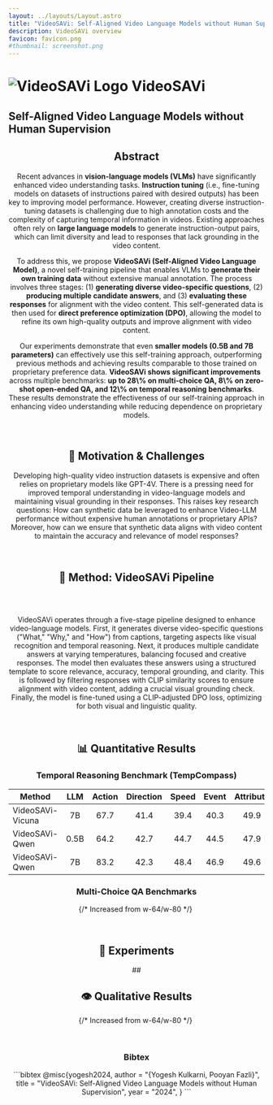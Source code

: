 ```yaml
---
layout: ../layouts/Layout.astro
title: "VideoSAVi: Self-Aligned Video Language Models without Human Supervision"
description: VideoSAVi overview
favicon: favicon.png
#thumbnail: screenshot.png
---
```









<div class="title-section text-center max-w-5xl mx-auto">
  <h1 class="flex items-center justify-center gap-2">
    <img src="favicon.png" class="w-[1.5em] h-[1.5em]" alt="VideoSAVi Logo" />
    <span class="gradient-title">VideoSAVi</span>
  </h1>
  <h2 class="whitespace-nowrap">Self-Aligned Video Language Models without Human Supervision</h2>
</div>

<Header
  authors={[
    {
      name: "Yogesh Kulkarni",
      url: "https://yogkul2000.github.io/",
      institution: "Arizona State University",
    },
    {
      name: "Pooyan Fazli",
      url:"https://www.pooyanfazli.com/",
      institution: "Arizona State University",
    },
  ]}
  links={[
    {
      name: "Paper",
      url: "",
      icon: "fa-solid:file-pdf",
    },
    {
      name: "Code",
      url: "",
      icon: "mdi:github",
    },
    {
      name: "arXiv",
      url: "",
      icon: "academicons:arxiv",
    },
  ]}
/>
  







  <div class="text-justify mx-auto text-center w-full max-w-3xl flex flex-col items-center">
    <h2 class="text-center font-semibold text-3xl mb-6">Abstract</h2>
    <p>
      Recent advances in <strong>vision-language models (VLMs)</strong> have significantly enhanced video understanding tasks. <strong>Instruction tuning</strong> (i.e., fine-tuning models on datasets of instructions paired with desired outputs) has been key to improving model performance. However, creating diverse instruction-tuning datasets is challenging due to high annotation costs and the complexity of capturing temporal information in videos. Existing approaches often rely on <strong>large language models</strong> to generate instruction-output pairs, which can limit diversity and lead to responses that lack grounding in the video content.
    </p>
    <p>
      To address this, we propose <strong>VideoSAVi (Self-Aligned Video Language Model)</strong>, a novel self-training pipeline that enables VLMs to <strong>generate their own training data</strong> without extensive manual annotation. The process involves three stages: (1) <strong>generating diverse video-specific questions</strong>, (2) <strong>producing multiple candidate answers</strong>, and (3) <strong>evaluating these responses</strong> for alignment with the video content. This self-generated data is then used for <strong>direct preference optimization (DPO)</strong>, allowing the model to refine its own high-quality outputs and improve alignment with video content.
    </p>
    <p>
      Our experiments demonstrate that even <strong>smaller models (0.5B and 7B parameters)</strong> can effectively use this self-training approach, outperforming previous methods and achieving results comparable to those trained on proprietary preference data. <strong>VideoSAVi shows significant improvements</strong> across multiple benchmarks: <strong>up to 28\% on multi-choice QA, 8\% on zero-shot open-ended QA, and 12\% on temporal reasoning benchmarks</strong>. These results demonstrate the effectiveness of our self-training approach in enhancing video understanding while reducing dependence on proprietary models.
    </p>
  </div>

&nbsp;




<h2 class="font-semibold text-3xl">🎯 Motivation & Challenges</h2>

<div class="text-justify">
  <p>
    Developing high-quality video instruction datasets is expensive and often relies on proprietary models like GPT-4V. There is a pressing need for improved temporal understanding in video-language models and maintaining visual grounding in their responses. This raises key research questions: How can synthetic data be leveraged to enhance Video-LLM performance without expensive human annotations or proprietary APIs? Moreover, how can we ensure that synthetic data aligns with video content to maintain the accuracy and relevance of model responses?
  </p>
</div>
&nbsp;

<h2 class="font-semibold text-3xl">🔬 Method: VideoSAVi Pipeline</h2>
<Figure caption="Overview of VideoSAVi's self-training pipeline with five key components.">
    <Image source={final_pipeline} altText="VideoSAVi Pipeline Diagram" />
</Figure>
&nbsp;

<div class="text-justify">
  <p>
    VideoSAVi operates through a five-stage pipeline designed to enhance video-language models. First, it generates diverse video-specific questions ("What," "Why," and "How") from captions, targeting aspects like visual recognition and temporal reasoning. Next, it produces multiple candidate answers at varying temperatures, balancing focused and creative responses. The model then evaluates these answers using a structured template to score relevance, accuracy, temporal grounding, and clarity. This is followed by filtering responses with CLIP similarity scores to ensure alignment with video content, adding a crucial visual grounding check. Finally, the model is fine-tuned using a CLIP-adjusted DPO loss, optimizing for both visual and linguistic quality.
  </p>
</div>
&nbsp;


<h2 class="font-semibold text-3xl">📊 Quantitative Results </h2>

### Temporal Reasoning Benchmark (TempCompass)

| **Method**           | **LLM** | **Action** | **Direction** | **Speed** | **Event** | **Attribute** | **Average** |
|-----------------------|:-------:|:-------:|:-------:|:-------:|:-------:|:--------:|:-------:|
| VideoSAVi-Vicuna      |   7B    |  67.7   |  41.4   |  39.4   |  40.3   |   49.9   |  47.7   |
| VideoSAVi-Qwen        |  0.5B   |  64.2   |  42.7   |  44.7   |  44.5   |   47.9   |  48.8   |
| VideoSAVi-Qwen        |   7B    |  83.2   |  42.3   |  48.4   |  46.9   |   49.6   |  54.1   |
### Multi-Choice QA Benchmarks
<Figure caption="VideoSAVi achieves significant improvements across multiple benchmarks: up to 28% on multi-choice QA, 8% on zero-shot open-ended QA, and 12% on temporal reasoning compared to existing methods">
  <div class="w-[500px] md:w-[600px] mx-auto"> {/* Increased from w-64/w-80 */}
    <Image 
      source={radar} 
      altText="Performance comparison across multiple benchmarks shows VideoSAVi-Qwen-7B outperforming baselines including Video-LLaVA, LLaVA-NeXT-DPO, LLaVA-HOUND-DPO, i-SRT and SF-LLaVA on NExTQA, EgoQA and IntentQA tasks"
    />
  </div>
</Figure>
&nbsp;
<h2 class="font-semibold text-3xl">🧪 Experiments </h2>
## 
  <ImageCarousel client:load />

<h2 class="font-semibold text-3xl">👁️ Qualitative Results </h2>
<Figure caption="Comparison of model responses across different scenarios. Left: While baseline models add unnecessary details (laps gently) or make incorrect observations (left hands), VideoSAVi provides precise and factual descriptions of the drinking patterns. Right: VideoSAVi correctly identifies the natural demonstration method (opening his own mouth) while other models incorrectly assume use of tools or hands.">
  <div class="w-[2400px] md:w-[2200px] mx-auto"> {/* Increased from w-64/w-80 */}
    <Image 
      source={web} 
      altText="Performance comparison across multiple benchmarks shows VideoSAVi-Qwen-7B outperforming baselines including Video-LLaVA, LLaVA-NeXT-DPO, LLaVA-HOUND-DPO, i-SRT and SF-LLaVA on NExTQA, EgoQA and IntentQA tasks"
    />
  </div>
</Figure>
&nbsp;
<h3 class="font-semibold text-3xl">Bibtex </h3>
```bibtex
@misc{yogesh2024,
  author = "{Yogesh Kulkarni, Pooyan Fazli}",
  title = "VideoSAVi: Self-Aligned Video Language Models without Human Supervision",
  year = "2024",
}
```
